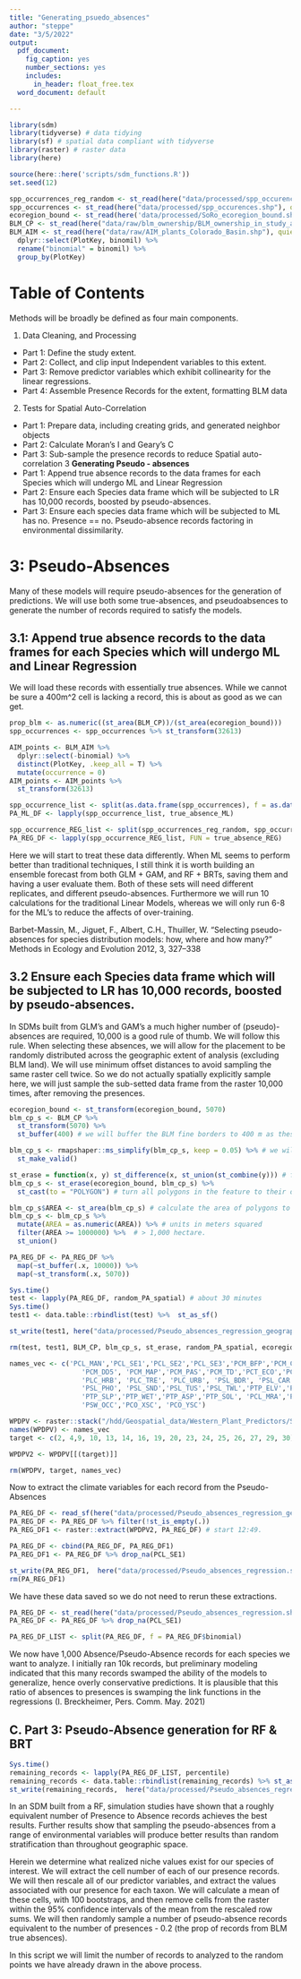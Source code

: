 ```yaml
---
title: "Generating_psuedo_absences"
author: "steppe"
date: "3/5/2022"
output:
  pdf_document:
    fig_caption: yes
    number_sections: yes
    includes:
      in_header: float_free.tex
  word_document: default

---
```


\tableofcontents 
\listoffigures
\listoftables


```r
library(sdm) 
library(tidyverse) # data tidying
library(sf) # spatial data compliant with tidyverse
library(raster) # raster data
library(here)

source(here::here('scripts/sdm_functions.R'))
set.seed(12)
```


```r
spp_occurrences_reg_random <- st_read(here("data/processed/spp_occurences_regression.shp"), quiet = T)
spp_occurrences <- st_read(here("data/processed/spp_occurences.shp"), quiet = T)
ecoregion_bound <- st_read(here('data/processed/SoRo_ecoregion_bound.shp'), quiet = T)
BLM_CP <- st_read(here("data/raw/blm_ownership/BLM_ownership_in_study_area.shp"), quiet = T)
BLM_AIM <- st_read(here("data/raw/AIM_plants_Colorado_Basin.shp"), quiet = T) %>% 
  dplyr::select(PlotKey, binomil) %>% 
  rename("binomial" = binomil) %>% 
  group_by(PlotKey)
```
 
# Table of Contents

Methods will be broadly be defined as four main components. 

1) Data Cleaning, and Processing
  + Part 1: Define the study extent.
  + Part 2: Collect, and clip input Independent variables to this extent. 
  + Part 3: Remove predictor variables which exhibit collinearity for the linear regressions. 
  + Part 4: Assemble Presence Records for the extent, formatting BLM data
2) Tests for Spatial Auto-Correlation
  + Part 1: Prepare data, including creating grids, and generated neighbor objects
  + Part 2: Calculate Moran's I and Geary's C
  + Part 3: Sub-sample the presence records to reduce Spatial auto-correlation
3 **Generating Pseudo - absences**
  + Part 1: Append true absence records to the data frames for each Species which will undergo ML and Linear Regression
  + Part 2: Ensure each Species data frame which will be subjected to LR has 10,000 records, boosted by pseudo-absences.
  + Part 3: Ensure each species data frame which will be subjected to ML has no. Presence == no. Pseudo-absence records factoring in environmental dissimilarity.

# 3: Pseudo-Absences

Many of these models will require pseudo-absences for the generation of predictions. We will use both some true-absences, and pseudoabsences to generate the number of records required to satisfy the models. 

## 3.1:  Append true absence records to the data frames for each Species which will undergo ML and Linear Regression
We will load these records with essentially true absences. While we cannot be sure a 400m^2 cell is lacking a record, this is about as good as we can get. 

```r
prop_blm <- as.numeric((st_area(BLM_CP))/(st_area(ecoregion_bound)))
spp_occurrences <- spp_occurrences %>% st_transform(32613)

AIM_points <- BLM_AIM %>% 
  dplyr::select(-binomial) %>% 
  distinct(PlotKey, .keep_all = T) %>% 
  mutate(occurrence = 0)
AIM_points <- AIM_points %>% 
  st_transform(32613)

spp_occurrence_list <- split(as.data.frame(spp_occurrences), f = as.data.frame(spp_occurrences$binomial))
PA_ML_DF <- lapply(spp_occurrence_list, true_absence_ML)
```

```r
spp_occurrence_REG_list <- split(spp_occurrences_reg_random, spp_occurrences_reg_random$binomial)
PA_REG_DF <- lapply(spp_occurrence_REG_list, FUN = true_absence_REG)
```


Here we will start to treat these data differently. When ML seems to perform better than traditional techniques, I still think it is worth building an ensemble forecast from both GLM + GAM, and RF + BRTs, saving them and having a user evaluate them. Both of these sets will need different replicates, and different pseudo-absences. Furthermore we will run 10 calculations for the traditional Linear Models, whereas we will only run 6-8 for the ML's to reduce the affects of over-training. 

Barbet-Massin, M., Jiguet, F., Albert, C.H., Thuiller, W. "Selecting pseudo-absences for species distribution models: how, where and how many?" Methods in Ecology and Evolution 2012, 3, 327–338 

## 3.2 Ensure each Species data frame which will be subjected to LR has 10,000 records, boosted by pseudo-absences.

In SDMs built from GLM's and GAM's a much higher number of (pseudo)-absences are required, 10,000 is a good rule of thumb. We will follow this rule. When selecting these absences, we will allow for the placement to be randomly distributed across the geographic extent of analysis (excluding BLM land). We will use minimum offset distances to avoid sampling the same raster cell twice. So we do not actually spatially explicitly sample here, we will just sample the sub-setted data frame from the raster 10,000 times, after removing the presences. 

```r

ecoregion_bound <- st_transform(ecoregion_bound, 5070)
blm_cp_s <- BLM_CP %>% 
  st_transform(5070) %>% 
  st_buffer(400) # we will buffer the BLM fine borders to 400 m as these areas are virtually always in the same landscape feature the method was designed to capture.

blm_cp_s <- rmapshaper::ms_simplify(blm_cp_s, keep = 0.05) %>% # we will simplify the shapes of the BLM land. 
  st_make_valid()

st_erase = function(x, y) st_difference(x, st_union(st_combine(y))) # function to erase the BLM land from area. 
blm_cp_s <- st_erase(ecoregion_bound, blm_cp_s) %>% 
  st_cast(to = "POLYGON") # turn all polygons in the feature to their own vector objects

blm_cp_s$AREA <- st_area(blm_cp_s) # calculate the area of polygons to remove minor inclusions (e.g. private land on post-stamped BLM)
blm_cp_s <- blm_cp_s %>% 
  mutate(AREA = as.numeric(AREA)) %>% # units in meters squared
  filter(AREA >= 1000000) %>%  # > 1,000 hectare. 
  st_union()

PA_REG_DF <- PA_REG_DF %>% 
  map(~st_buffer(.x, 10000)) %>% 
  map(~st_transform(.x, 5070))

Sys.time()
test <- lapply(PA_REG_DF, random_PA_spatial) # about 30 minutes
Sys.time()
test1 <- data.table::rbindlist(test) %>%  st_as_sf()

st_write(test1, here("data/processed/Pseudo_absences_regression_geographically_generated.shp"), append = F)
```

```r
rm(test, test1, BLM_CP, blm_cp_s, st_erase, random_PA_spatial, ecoregion_bound)
```


```r
names_vec <- c('PCL_MAN','PCL_SE1','PCL_SE2','PCL_SE3','PCM_BFP','PCM_CMD',
                  'PCM_DD5', 'PCM_MAP','PCM_PAS','PCM_TD','PCT_ECO','PCT_EFW',
                  'PLC_HRB', 'PLC_TRE', 'PLC_URB', 'PSL_BDR', 'PSL_CAR', 
                  'PSL_PHO', 'PSL_SND','PSL_TUS','PSL_TWL','PTP_ELV','PTP_RLV',
                  'PTP_SLP','PTP_WET','PTP_ASP','PTP_SOL', 'PCL_MRA','PSW_DIS',
                  'PSW_OCC','PCO_XSC', 'PCO_YSC')

WPDPV <- raster::stack("/hdd/Geospatial_data/Western_Plant_Predictors/SoRo_wppr_vers_two.tif")
names(WPDPV) <- names_vec
target <- c(2, 4,9, 10, 13, 14, 16, 19, 20, 23, 24, 25, 26, 27, 29, 30)

WPDPV2 <- WPDPV[[(target)]]

rm(WPDPV, target, names_vec)
```

Now to extract the climate variables for each record from the Pseudo-Absences
```r
PA_REG_DF <- read_sf(here("data/processed/Pseudo_absences_regression_geographically_generated.shp") )
PA_REG_DF <- PA_REG_DF %>% filter(!st_is_empty(.))
PA_REG_DF1 <- raster::extract(WPDPV2, PA_REG_DF) # start 12:49. 

PA_REG_DF <- cbind(PA_REG_DF, PA_REG_DF1)
PA_REG_DF1 <- PA_REG_DF %>% drop_na(PCL_SE1) 

st_write(PA_REG_DF1,  here("data/processed/Pseudo_absences_regression.shp"), append = F, quiet = T)
rm(PA_REG_DF1)
```

We have these data saved so we do not need to rerun these extractions. 
```r
PA_REG_DF <- st_read(here("data/processed/Pseudo_absences_regression.shp"), quiet = T) # 461647
PA_REG_DF <- PA_REG_DF %>% drop_na(PCL_SE1) 

PA_REG_DF_LIST <- split(PA_REG_DF, f = PA_REG_DF$binomial)
```

We now have 1,000 Absence/Pseudo-Absence records for each species we want to analyze.
I initially ran 10k records, but preliminary modeling indicated that this many records swamped the ability of the models to generalize, hence overly conservative predictions. It is plausible that this ratio of absences to presences is swamping the link functions in the regressions (I. Breckheimer, Pers. Comm. May. 2021) 

## C. Part 3: Pseudo-Absence generation for RF & BRT

```r
Sys.time()
remaining_records <- lapply(PA_REG_DF_LIST, percentile)
remaining_records <- data.table::rbindlist(remaining_records) %>% st_as_sf()
st_write(remaining_records,  here("data/processed/Pseudo_absences_regression.shp"), append = F, quiet = T)
```


In an SDM built from a RF, simulation studies have shown that a roughly equivalent number of Presence to Absence records achieves the best results. Further results show that sampling the pseudo-absences from a range of environmental variables will produce better results than random stratification than throughout geographic space. 

Herein we determine what realized niche values exist for our species of interest. We will extract the cell number of each of our presence records. We will then rescale all of our predictor variables, and extract the values associated with our presence for each taxon. We will calculate a mean of these cells, with 100 bootstraps, and then remove cells from the raster within the 95% confidence intervals of the mean from the rescaled row sums. We will then randomly sample a number of pseudo-absence records equivalent to the number of presences - 0.2 (the prop of records from BLM true absences). 

In this script we will limit the number of records to analyzed to the random points we have already drawn in the above process. 
